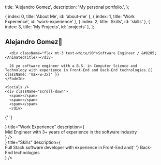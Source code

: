 
  title: 'Alejandro Gomez',
  description: 'My personal portfolio.',
};

  { index: 0, title: 'About Me', id: 'about-me' },
  { index: 1, title: 'Work Experience', id: 'work-experience' },
  { index: 2, title: 'Skills', id: 'skills' },
  { index: 3, title: 'My Projects', id: 'projects' },
];

<GridPattern />
<Section id={sections[0].id}>
  <div className="min-h-screen relative">
    <FadeIn className="max-w-5xl pt-40 md:pt-60">
      <h1 className="font-display text-5xl font-medium tracking-tight text-white/90 [text-wrap:balance] sm:text-6xl">Alejandro Gomez<span className="wave">👋</span></h1>
      
      <div className="flex mt-3 text-white/90">Software Engineer / &#8205; <AnimatedTitle/></div>
      
      26 yo software engineer with a B.S. in Computer Science and Technology with experience in Front-End and Back-End technologies.{{ className: 'max-w-3xl' }}
    </FadeIn>

    <Socials />
    <div className="scroll-down">
      <span></span>
      <span></span>
      <span></span>
      </div>

  </div>

{' '}

<Border />
<AboutMe />

</Section>

<Section id={sections[1].id} className="pt-24">
  <Border />
  <Stars id="work-experience" />
  <SectionHeader
    icon={
      <>
        <BriefCase height="28" width="28" />
        <span className="bg-work_experience_orange icon-blur absolute inset-0 -z-10"></span>
      </>
    }
    title="Work Experience"
    description={
      <div>
        <span className="text-work_experience_orange">Mid Engineer</span> with <span className="text-work_experience_orange">3+ years</span> of experience in the software industry
      </div>
    }
  />
  <WorkExperience />
</Section>

<Section id={sections[2].id} className="pt-24">
  <Border />
  <Stars id="skills" />
  <SectionHeader
    icon={
      <>
        <BookOpen height="28" width="28" />
        <span className="bg-skills_purple icon-blur absolute inset-0 -z-10"></span>
      </>
    }
    title="Skills"
    description={
      <div>
        <span className="text-skills_purple">Full Stack</span> software developer with experience in <span className="text-skills_purple">Front-End</span> and{' '}
        <span className="text-skills_purple">Back-End</span> technologies
      </div>
    }
  />
  <Skills />
</Section>
